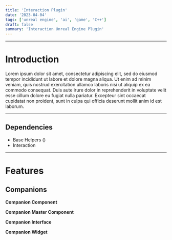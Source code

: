 ```yaml
---
title: 'Interaction Plugin'
date: '2023-04-04'
tags: ['unreal engine', 'ai', 'game', 'C++']
draft: false
summary: 'Interaction Unreal Engine Plugin'
---
```



--- 

# Introduction

Lorem ipsum dolor sit amet, consectetur adipiscing elit, sed do eiusmod tempor incididunt ut labore et dolore magna aliqua. 
Ut enim ad minim veniam, quis nostrud exercitation ullamco laboris nisi ut aliquip ex ea commodo consequat. 
Duis aute irure dolor in reprehenderit in voluptate velit esse cillum dolore eu fugiat nulla pariatur. 
Excepteur sint occaecat cupidatat non proident, sunt in culpa qui officia deserunt mollit anim id est laborum.


--- 

## Dependencies

- Base Helpers ()
- Interaction

---
# Features

## Companions

**Companion Component**

**Companion Master Component**

**Companion Interface**

**Companion Widget**
